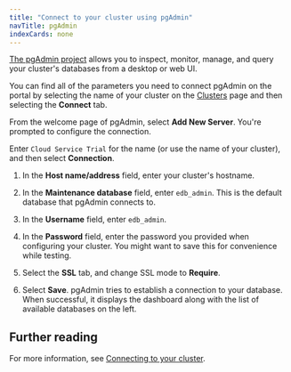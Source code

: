 ```yaml
---
title: "Connect to your cluster using pgAdmin"
navTitle: pgAdmin
indexCards: none
---
```


[The pgAdmin project](https://www.pgadmin.org/download/) allows you to inspect, monitor, manage, and query your cluster's databases from a desktop or web UI. 

You can find all of the parameters you need to connect pgAdmin on the portal by selecting the name of your cluster on the [Clusters](https://portal.biganimal.com/clusters) page and then selecting the **Connect** tab.

From the welcome page of pgAdmin, select **Add New Server**. You're prompted to configure the connection.

Enter `Cloud Service Trial` for the name (or use the name of your cluster), and then select **Connection**.

1. In the **Host name/address** field, enter your cluster's hostname. 
2. In the **Maintenance database** field, enter `edb_admin`. This is the default database that pgAdmin connects to. 
3. In the **Username** field, enter `edb_admin`.
4. In the **Password** field, enter the password you provided when configuring your cluster. You might want to save this for convenience while testing.

5. Select the **SSL** tab, and change SSL mode to **Require**.

6. Select **Save**. 
    pgAdmin tries to establish a connection to your database. When successful, it displays the dashboard along with the list of available databases on the left.

## Further reading

For more information, see [Connecting to your cluster](/biganimal/latest/using_cluster/02_connecting_your_cluster/).
